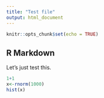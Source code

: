 ---
title: "Test file"
output: html_document
---

```{r setup, include=FALSE}
knitr::opts_chunk$set(echo = TRUE)
```

## R Markdown

Let's just test this.

```{r}
1+1
x<-rnorm(1000)
hist(x)
```

